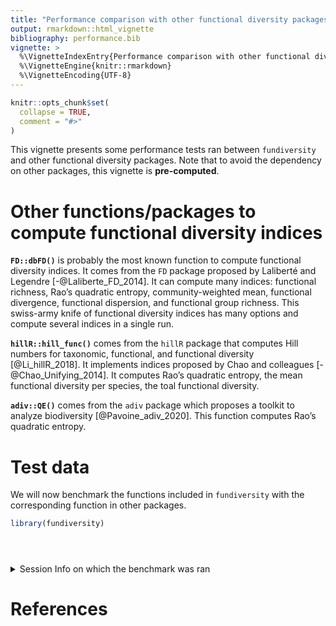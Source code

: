 ```yaml
---
title: "Performance comparison with other functional diversity packages"
output: rmarkdown::html_vignette
bibliography: performance.bib
vignette: >
  %\VignetteIndexEntry{Performance comparison with other functional diversity packages}
  %\VignetteEngine{knitr::rmarkdown}
  %\VignetteEncoding{UTF-8}
---
```


```r
knitr::opts_chunk$set(
  collapse = TRUE,
  comment = "#>"
)
```

This vignette presents some performance tests ran between `fundiversity` and other functional diversity packages. Note that to avoid the dependency on other packages, this vignette is **pre-computed**.

# Other functions/packages to compute functional diversity indices

**`FD::dbFD()`** is probably the most known function to compute functional diversity indices. It comes from the `FD` package proposed by Laliberté and Legendre [-@Laliberte_FD_2014]. It can compute many indices: functional richness, Rao's quadratic entropy, community-weighted mean, functional divergence, functional dispersion, and functional group richness. This swiss-army knife of functional diversity indices has many options and compute several indices in a single run.

**`hillR::hill_func()`** comes from the `hillR` package that computes Hill numbers for taxonomic, functional, and functional diversity [@Li_hillR_2018]. It implements indices proposed by Chao and colleagues [-@Chao_Unifying_2014]. It computes Rao's quadratic entropy, the mean functional diversity per species, the toal functional diversity.

**`adiv::QE()`** comes from the `adiv` package which proposes a toolkit to analyze biodiversity [@Pavoine_adiv_2020]. This function computes Rao's quadratic entropy.

# Test data

We will now benchmark the functions included in `fundiversity` with the corresponding function in other packages.

```r
library(fundiversity)
```

```r

```

```r

```

```r

```

<details>
<summary>Session Info on which the benchmark was ran</summary>
```r
sessioninfo::session_info()
```
</details>

# References
